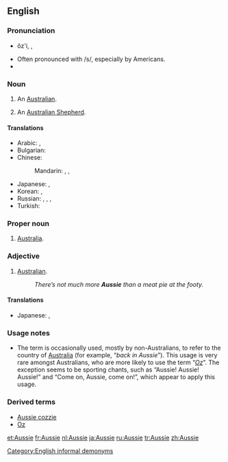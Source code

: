 ==English==

{{wikipedia}}

===Pronunciation===
* {{sense|AU}} ŏz'i, {{IPA|/ˈɒzi/}}, {{X-SAMPA|/"Qzi/}}
* Often pronounced with /s/, especially by Americans.
* {{rhymes|ɒzi}}

===Noun===
{{en-noun}}
# {{colloquial}} An [[Australian]].
# {{colloquial}} An [[Australian Shepherd]].

====Translations====
{{trans-top|an Australian}}
* Arabic: {{t|ar|أوزي|tr='uuziy}}, {{t-|ar|أسترالي|tr='ustraaliy}}
* Bulgarian: {{t-|bg|австралиец}}
* Chinese:
*: Mandarin: {{t-|cmn|澳洲人|tr=Àozhōurén|sc=Hani}}, {{t-|cmn|澳大利亞人|sc=Hani}}, {{t-|cmn|澳大利亚人|tr=Aòdàlìyàrén|sc=Hani}}
{{trans-mid}}
* Japanese: {{t|ja|オージー|tr=ōjī}}, {{t-|ja|オーストラリア人|tr=ōsutoraria-jin}}
* Korean: {{t|ko|오지|tr=oji|sc=Hang}}, {{t|ko|오스트레일리아인|tr=Oseuteureillia-in|sc=Hang}}
* Russian: {{t|ru|австралиец |m|tr=avstralíjec}}, {{qualifier|slang}} {{t|ru|австрал|m|tr=avstrál}}, {{t|ru|оззи|m|f|tr=ózzi}}, {{t|ru|ози|m|f|tr=ózi}}
* Turkish: {{t+|tr|Avustralyalı}}
{{trans-bottom}}

{{trans-top|colloquial: Australian Shepherd}}
{{trans-mid}}
{{trans-bottom}}

===Proper noun===
{{en-proper noun}}
# {{colloquial}} [[Australia]].

===Adjective===
{{en-adj|-}}

# {{chiefly|Australia|New Zealand|colloquial}} [[Australian]].
#: ''There’s not much more '''Aussie''' than a meat pie at the footy.''

====Translations====
{{trans-top|an Australian}}
* Japanese: {{t|ja|オージーの|tr=ōjī-no}}, {{t|ja|オーストラリア人の|tr=ōsutoraria-jin-no}}
{{trans-mid}}
{{trans-bottom}}

===Usage notes===
* The term is occasionally used, mostly by non-Australians, to refer to the country of [[Australia]] (for example, “''back in Aussie''”). This usage is very rare amongst Australians, who are more likely to use the term “''[[Oz]]''”. The exception seems to be sporting chants, such as “Aussie! Aussie! Aussie!” and “Come on, Aussie, come on!”, which appear to apply this usage.

===Derived terms===
* [[Aussie cozzie]]
* [[Oz]]

[[Category:English informal demonyms]]

[[et:Aussie]]
[[fr:Aussie]]
[[nl:Aussie]]
[[ja:Aussie]]
[[ru:Aussie]]
[[tr:Aussie]]
[[zh:Aussie]]